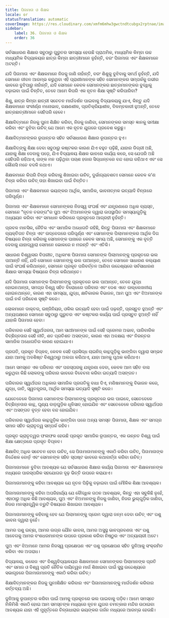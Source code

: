 ```yaml
---
title: ପିତାମାତା ଓ ଶିକ୍ଷକ
locale: or
statusTranslation: automatic
coverImage: https://res.cloudinary.com/xmfm6mhw3gwctndtcubgx2rptnae/image/upload/v1740337243/small_cover_educacion_fundamental_a051170f1c.webp
sidebar:
    label: 36. ପିତାମାତା ଓ ଶିକ୍ଷକ
    order: 36
---
```

ସର୍ବସାଧାରଣ ଶିକ୍ଷାର ସବୁଠାରୁ ଗୁରୁତର ସମସ୍ୟା ହେଉଛି ପ୍ରାଥମିକ, ମାଧ୍ୟମିକ କିମ୍ବା ଉଚ୍ଚ ମାଧ୍ୟମିକ ବିଦ୍ୟାଳୟର ଛାତ୍ର କିମ୍ବା ଛାତ୍ରୀମାନେ ନୁହଁନ୍ତି, ବରଂ ପିତାମାତା ଏବଂ ଶିକ୍ଷକମାନେ ଅଟନ୍ତି।

ଯଦି ପିତାମାତା ଏବଂ ଶିକ୍ଷକମାନେ ନିଜକୁ ଜାଣି ନାହାଁନ୍ତି, ବରଂ ଶିଶୁକୁ ବୁଝିବାକୁ ସମର୍ଥ ନୁହଁନ୍ତି, ଯଦି ସେମାନେ ଜୀବନ ଆରମ୍ଭ କରୁଥିବା ଏହି ପ୍ରାଣୀମାନଙ୍କ ସହିତ ସେମାନଙ୍କର ସମ୍ପର୍କକୁ ଗଭୀର ଭାବରେ ବୁଝିପାରୁ ନାହାଁନ୍ତି, ଯଦି ସେମାନେ କେବଳ ସେମାନଙ୍କର ଛାତ୍ରମାନଙ୍କର ବୁଦ୍ଧିକୁ ବଢ଼ାଇବା ପାଇଁ ଚିନ୍ତିତ, ତେବେ ଆମେ କିପରି ଏକ ନୂତନ ଶିକ୍ଷା ସୃଷ୍ଟି କରିପାରିବା?

ଶିଶୁ, ଛାତ୍ର କିମ୍ବା ଛାତ୍ରୀ ସଚେତନ ମାର୍ଗଦର୍ଶନ ପାଇବାକୁ ବିଦ୍ୟାଳୟକୁ ଯାଏ, କିନ୍ତୁ ଯଦି ଶିକ୍ଷକମାନେ ସଂକୀର୍ଣ୍ଣ ମନୋଭାବ, ରକ୍ଷଣଶୀଳ, ପ୍ରତିକ୍ରିୟାଶୀଳ, ବିଳମ୍ବକାରୀ ହୁଅନ୍ତି, ତେବେ ଛାତ୍ରଛାତ୍ରୀମାନେ ସେହିପରି ହେବେ।

ଶିକ୍ଷାବିତ୍ମାନେ ନିଜକୁ ପୁନଃ ଶିକ୍ଷିତ କରିବା, ନିଜକୁ ଜାଣିବା, ସେମାନଙ୍କର ସମସ୍ତ ଜ୍ଞାନକୁ ସମୀକ୍ଷା କରିବା ଏବଂ ବୁଝିବା ଉଚିତ୍ ଯେ ଆମେ ଏକ ନୂତନ ଯୁଗରେ ପ୍ରବେଶ କରୁଛୁ।

ଶିକ୍ଷାବିତ୍ମାନଙ୍କର ରୂପାନ୍ତର ସହିତ ସର୍ବସାଧାରଣ ଶିକ୍ଷାର ରୂପାନ୍ତର ହୁଏ।

ଶିକ୍ଷାବିତ୍ଙ୍କୁ ଶିକ୍ଷା ଦେବା ସବୁଠାରୁ କଷ୍ଟକର କାରଣ ଯିଏ ବହୁତ ପଢ଼ିଛି, ଯାହାର ଡିଗ୍ରୀ ଅଛି, ଯାହାକୁ ଶିକ୍ଷା ଦେବାକୁ ପଡ଼େ, ଯିଏ ବିଦ୍ୟାଳୟ ଶିକ୍ଷକ ଭାବରେ କାର୍ଯ୍ୟ କରେ, ସେ ଯେପରି ଅଛି ସେହିପରି ରହିଥାଏ, ତାଙ୍କ ମନ ପଢ଼ିଥିବା ପଚାଶ ହଜାର ସିଦ୍ଧାନ୍ତରେ ବନ୍ଦ ହୋଇ ରହିଥାଏ ଏବଂ ସେ କୌଣସି ମତେ ବଦଳି ନଥାଏ।

ଶିକ୍ଷକମାନେ କିପରି ଚିନ୍ତା କରିବାକୁ ଶିଖାଇବା ଉଚିତ୍, ଦୁର୍ଭାଗ୍ୟବଶତଃ ସେମାନେ କେବଳ କ’ଣ ଚିନ୍ତା କରିବା ଉଚିତ୍ ତାହା ଶିଖାଇବା ପାଇଁ ଚିନ୍ତିତ।

ପିତାମାତା ଏବଂ ଶିକ୍ଷକମାନେ ଭୟଙ୍କର ଆର୍ଥିକ, ସାମାଜିକ, ଭାବନାତ୍ମକ ଇତ୍ୟାଦି ଚିନ୍ତାରେ ପରିପୂର୍ଣ୍ଣ।

ପିତାମାତା ଏବଂ ଶିକ୍ଷକମାନେ ସେମାନଙ୍କର ନିଜସ୍ୱ ସଂଘର୍ଷ ଏବଂ ଯନ୍ତ୍ରଣାରେ ଅଧିକ ବ୍ୟସ୍ତ, ସେମାନେ "ନୂତନ ତରଙ୍ଗ"ର ପୁଅ ଏବଂ ଝିଅମାନଙ୍କ ଦ୍ୱାରା ଉପସ୍ଥାପିତ ସମସ୍ୟାଗୁଡ଼ିକୁ ଅଧ୍ୟୟନ କରିବା ଏବଂ ସମାଧାନ କରିବାରେ ପ୍ରକୃତରେ ଆଗ୍ରହୀ ନୁହଁନ୍ତି।

ପ୍ରବଳ ମାନସିକ, ନୈତିକ ଏବଂ ସାମାଜିକ ଅଧୋଗତି ରହିଛି, କିନ୍ତୁ ପିତାମାତା ଏବଂ ଶିକ୍ଷକମାନେ ବ୍ୟକ୍ତିଗତ ଚିନ୍ତା ଏବଂ ଉଦ୍‌ବେଗରେ ପରିପୂର୍ଣ୍ଣ ଏବଂ ସେମାନଙ୍କ ପିଲାମାନଙ୍କର ଆର୍ଥିକ ଦିଗ ବିଷୟରେ ଚିନ୍ତା କରିବାକୁ ସେମାନଙ୍କ ପାଖରେ କେବଳ ସମୟ ଅଛି, ସେମାନଙ୍କୁ ଏକ ବୃତ୍ତି ଦେବାକୁ ଯାହାଦ୍ୱାରା ସେମାନେ ଭୋକରେ ନ ମରନ୍ତି ଏବଂ ଏତିକି।

ସାଧାରଣ ବିଶ୍ୱାସର ବିପରୀତ, ଅଧିକାଂଶ ପିତାମାତା ସେମାନଙ୍କ ପିଲାମାନଙ୍କୁ ପ୍ରକୃତରେ ଭଲ ପାଆନ୍ତି ନାହିଁ, ଯଦି ସେମାନେ ସେମାନଙ୍କୁ ଭଲ ପାଆନ୍ତେ, ତେବେ ସେମାନେ ସାଧାରଣ କଲ୍ୟାଣ ପାଇଁ ସଂଘର୍ଷ କରିଥାନ୍ତେ, ସେମାନେ ପ୍ରକୃତ ପରିବର୍ତ୍ତନ ଆଣିବା ଉଦ୍ଦେଶ୍ୟରେ ସର୍ବସାଧାରଣ ଶିକ୍ଷାର ସମସ୍ୟା ବିଷୟରେ ଚିନ୍ତା କରିଥାନ୍ତେ।

ଯଦି ପିତାମାତା ସେମାନଙ୍କ ପିଲାମାନଙ୍କୁ ପ୍ରକୃତରେ ଭଲ ପାଆନ୍ତେ, ତେବେ ଯୁଦ୍ଧ ହୋଇନଥାନ୍ତା, ସମଗ୍ର ବିଶ୍ୱ ସହିତ ବିରୋଧରେ ପରିବାର ଏବଂ ଦେଶ ଏତେ ଉଲ୍ଲେଖନୀୟ ହୋଇନଥାନ୍ତେ, କାରଣ ଏହା ସମସ୍ୟା, ଯୁଦ୍ଧ, କ୍ଷତିକାରକ ବିଭାଜନ, ଆମ ପୁଅ ଏବଂ ଝିଅମାନଙ୍କ ପାଇଁ ନର୍କ ପରିବେଶ ସୃଷ୍ଟି କରେ।

ଲୋକମାନେ ଡାକ୍ତର, ଇଞ୍ଜିନିୟର, ଓକିଲ ଇତ୍ୟାଦି ହେବା ପାଇଁ ପଢ଼ନ୍ତି, ପ୍ରସ୍ତୁତ ହୁଅନ୍ତି ଏବଂ ଅନ୍ୟପକ୍ଷରେ ସେମାନେ ସବୁଠାରୁ ଗୁରୁତର ଏବଂ କଷ୍ଟକର କାର୍ଯ୍ୟ ପାଇଁ ପ୍ରସ୍ତୁତ ହୁଅନ୍ତି ନାହିଁ ଯାହାକି ପିତାମାତା ହେବା।

ପରିବାରର ସେହି ସ୍ୱାର୍ଥପରତା, ଆମ ସାଥୀମାନଙ୍କ ପାଇଁ ସେହି ପ୍ରେମର ଅଭାବ, ପାରିବାରିକ ବିଚ୍ଛିନ୍ନତାର ସେହି ନୀତି, ଶତ ପ୍ରତିଶତ ଅସଙ୍ଗତ, କାରଣ ଏହା ଅବକ୍ଷୟ ଏବଂ ନିରନ୍ତର ସାମାଜିକ ଅଧୋଗତିର କାରଣ ହୋଇଯାଏ।

ପ୍ରଗତି, ପ୍ରକୃତ ବିପ୍ଳବ, କେବଳ ସେହି ପ୍ରସିଦ୍ଧ ଚାଇନିଜ୍ କାନ୍ଥଗୁଡ଼ିକୁ ଭାଙ୍ଗିବା ଦ୍ୱାରା ସମ୍ଭବ ଯାହା ଆମକୁ ଅବଶିଷ୍ଟ ବିଶ୍ୱଠାରୁ ଅଲଗା କରିଥାଏ, ଯାହା ଆମକୁ ପୃଥକ କରିଥାଏ।

ଆମେ ସମସ୍ତେ ଏକ ପରିବାର ଏବଂ ପରସ୍ପରକୁ ଯନ୍ତ୍ରଣା ଦେବା, କେବଳ ଆମ ସହିତ ବାସ କରୁଥିବା କିଛି ଲୋକଙ୍କୁ ପରିବାର ଭାବରେ ବିବେଚନା କରିବା ଇତ୍ୟାଦି ଅସଙ୍ଗତ।

ପରିବାରର ସ୍ୱାର୍ଥପର ଅଧିକାର ସାମାଜିକ ପ୍ରଗତିକୁ ବାଧା ଦିଏ, ମଣିଷମାନଙ୍କୁ ବିଭାଜନ କରେ, ଯୁଦ୍ଧ, ଜାତି, ସ୍ୱତନ୍ତ୍ରତା, ଆର୍ଥିକ ସମସ୍ୟା ଇତ୍ୟାଦି ସୃଷ୍ଟି କରେ।

ଯେତେବେଳେ ପିତାମାତା ସେମାନଙ୍କ ପିଲାମାନଙ୍କୁ ପ୍ରକୃତରେ ଭଲ ପାଇବେ, ସେତେବେଳେ ବିଚ୍ଛିନ୍ନତାର କାନ୍ଥ, ଘୃଣ୍ୟ ବାଡ଼ଗୁଡ଼ିକ ଧୂଳିସାତ୍ ହୋଇଯିବ ଏବଂ ସେତେବେଳେ ପରିବାର ସ୍ୱାର୍ଥପର ଏବଂ ଅସଙ୍ଗତ ବୃତ୍ତ ହେବା ବନ୍ଦ ହୋଇଯିବ।

ପରିବାରର ସ୍ୱାର୍ଥପର କାନ୍ଥଗୁଡ଼ିକ ଭାଙ୍ଗିବା ପରେ ଅନ୍ୟ ସମସ୍ତ ପିତାମାତା, ଶିକ୍ଷକ ଏବଂ ସମଗ୍ର ସମାଜ ସହିତ ଭ୍ରାତୃତ୍ୱ ସମ୍ପର୍କ ରହିବ।

ପ୍ରକୃତ ଭ୍ରାତୃତ୍ୱର ଫଳାଫଳ ହେଉଛି ପ୍ରକୃତ ସାମାଜିକ ରୂପାନ୍ତର, ଏକ ଉନ୍ନତ ବିଶ୍ୱ ପାଇଁ ଶିକ୍ଷା କ୍ଷେତ୍ରରେ ପ୍ରକୃତ ବିପ୍ଳବ।

ଶିକ୍ଷାବିତ୍ ଅଧିକ ସଚେତନ ହେବା ଉଚିତ୍, ସେ ପିତାମାତାମାନଙ୍କୁ ଏକାଠି କରିବା ଉଚିତ୍, ପିତାମାତାଙ୍କ ନିର୍ଦ୍ଦେଶକ ବୋର୍ଡ଼ ଏବଂ ସେମାନଙ୍କ ସହିତ ସ୍ପଷ୍ଟ ଭାବରେ କଥାବାର୍ତ୍ତା କରିବା ଉଚିତ୍।

ପିତାମାତାମାନେ ବୁଝିବା ଆବଶ୍ୟକ ଯେ ସର୍ବସାଧାରଣ ଶିକ୍ଷାର କାର୍ଯ୍ୟ ପିତାମାତା ଏବଂ ଶିକ୍ଷକମାନଙ୍କ ମଧ୍ୟରେ ପାରସ୍ପରିକ ସହଯୋଗର ଦୃଢ଼ ଭିତ୍ତି ଉପରେ କରାଯାଏ।

ପିତାମାତାମାନଙ୍କୁ କହିବା ଆବଶ୍ୟକ ଯେ ନୂତନ ପିଢ଼ିକୁ ବଢ଼ାଇବା ପାଇଁ ମୌଳିକ ଶିକ୍ଷା ଆବଶ୍ୟକ।

ପିତାମାତାମାନଙ୍କୁ କହିବା ଅପରିହାର୍ଯ୍ୟ ଯେ ବୌଦ୍ଧିକ ଗଠନ ଆବଶ୍ୟକ, କିନ୍ତୁ ଏହା ସବୁକିଛି ନୁହେଁ, ଏହାଠାରୁ ଅଧିକ କିଛି ଆବଶ୍ୟକ, ପୁଅ ଏବଂ ଝିଅମାନଙ୍କୁ ନିଜକୁ ଜାଣିବା, ନିଜର ଭୁଲ୍‌ଗୁଡ଼ିକ ଜାଣିବା, ନିଜର ମନସ୍ତାତ୍ତ୍ୱିକ ତ୍ରୁଟି ବିଷୟରେ ଶିଖାଇବା ଆବଶ୍ୟକ।

ପିତାମାତାମାନଙ୍କୁ କହିବାକୁ ହେବ ଯେ ପିଲାମାନଙ୍କୁ ପ୍ରେମ ଦ୍ୱାରା ଜନ୍ମ ଦେବା ଉଚିତ୍ ଏବଂ ପଶୁ ଭାବନା ଦ୍ୱାରା ନୁହେଁ।

ଆମର ପଶୁ ଇଚ୍ଛା, ଆମର ଉଗ୍ର ଯୌନ ଭାବନା, ଆମର ଅସୁସ୍ଥ ଭାବପ୍ରବଣତା ଏବଂ ପଶୁ ଆବେଗକୁ ଆମର ବଂଶଧରମାନଙ୍କ ଉପରେ ପ୍ରକାଶ କରିବା ନିଷ୍ଠୁର ଏବଂ ଅତ୍ୟାଚାରୀ ଅଟେ।

ପୁଅ ଏବଂ ଝିଅମାନେ ଆମର ନିଜସ୍ୱ ପ୍ରକ୍ଷେପଣ ଏବଂ ପଶୁ ପ୍ରକ୍ଷେପଣ ସହିତ ଦୁନିଆକୁ ସଂକ୍ରମିତ କରିବା ଏକ ଅପରାଧ।

ବିଦ୍ୟାଳୟ, କଲେଜ ଏବଂ ବିଶ୍ୱବିଦ୍ୟାଳୟର ଶିକ୍ଷକମାନେ ସେମାନଙ୍କର ପିଲାମାନଙ୍କ ପ୍ରତି ଏବଂ ସମାଜ ଓ ବିଶ୍ୱ ପ୍ରତି ନୈତିକ ଦାୟିତ୍ୱର ମାର୍ଗ ଶିଖାଇବା ପାଇଁ ସୁସ୍ଥ ଉଦ୍ଦେଶ୍ୟରେ ସଭାଗୃହରେ ପିତାମାତାମାନଙ୍କୁ ଏକାଠି କରିବା ଉଚିତ୍।

ଶିକ୍ଷାବିତ୍ମାନଙ୍କର ନିଜକୁ ପୁନଃଶିକ୍ଷିତ କରିବାର ଏବଂ ପିତାମାତାମାନଙ୍କୁ ମାର୍ଗଦର୍ଶନ କରିବାର କର୍ତ୍ତବ୍ୟ ଅଛି।

ଦୁନିଆକୁ ରୂପାନ୍ତର କରିବା ପାଇଁ ଆମକୁ ପ୍ରକୃତରେ ଭଲ ପାଇବାକୁ ପଡ଼ିବ। ଆମେ ସମସ୍ତେ ମିଳିମିଶି ଏକାଠି ହୋଇ ଆମ ସମସ୍ତଙ୍କ ମଧ୍ୟରେ ନୂତନ ଯୁଗର ଚମତ୍କାର ମନ୍ଦିର ଉଠାଇବା ଆବଶ୍ୟକ ଯାହା ଏହି ମୁହୂର୍ତ୍ତରେ ଚିନ୍ତାଧାରାର ଭୟଙ୍କର ଗର୍ଜନ ମଧ୍ୟରେ ଆରମ୍ଭ ହେଉଛି।
